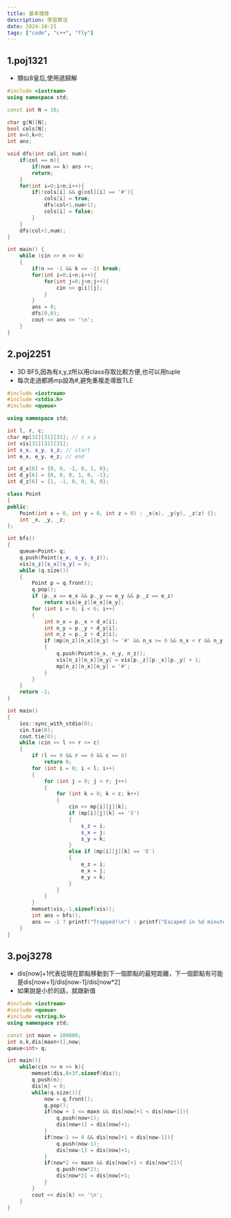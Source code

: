 ```yaml
---
title: 基本搜尋
description: 學習算法
date: 2024-10-21
tags: ["code", "c++", "fly"]
---
```


## 1.poj1321

- 類似8皇后,使用遞歸解

```c++
#include <iostream>
using namespace std;

const int N = 10;

char g[N][N];
bool cols[N];
int n=0,k=0;
int ans;

void dfs(int col,int num){
    if(col == n){
        if(num == k) ans ++;
        return;
    }
    for(int i=0;i<n;i++){
        if(!cols[i] && g[col][i] == '#'){
            cols[i] = true;
            dfs(col+1,num+1);
            cols[i] = false;
        }
    }
    dfs(col+1,num);
}

int main() {
    while (cin >> n >> k)
    {
        if(n == -1 && k == -1) break;
        for(int i=0;i<n;i++){
            for(int j=0;j<n;j++){
                cin >> g[i][j];
            }
        }
        ans = 0;
        dfs(0,0);
        cout << ans << '\n';
    }
}
```

## 2.poj2251

- 3D BFS,因為有x,y,z所以用class存取比較方便,也可以用tuple
- 每次走過都將mp設為#,避免重複走導致TLE

```c++
#include <iostream>
#include <stdio.h>
#include <queue>

using namespace std;

int l, r, c;
char mp[31][31][31]; // z x y
int vis[31][31][31];
int s_x, s_y, s_z; // start
int e_x, e_y, e_z; // end

int d_x[6] = {0, 0, -1, 0, 1, 0};
int d_y[6] = {0, 0, 0, 1, 0, -1};
int d_z[6] = {1, -1, 0, 0, 0, 0};

class Point
{
public:
    Point(int x = 0, int y = 0, int z = 0) : _x(x), _y(y), _z(z) {};
    int _x, _y, _z;
};

int bfs()
{
    queue<Point> q;
    q.push(Point(s_x, s_y, s_z));
    vis[s_z][s_x][s_y] = 0;
    while (q.size())
    {
        Point p = q.front();
        q.pop();
        if (p._x == e_x && p._y == e_y && p._z == e_z)
            return vis[e_z][e_x][e_y];
        for (int i = 0; i < 6; i++)
        {
            int n_x = p._x + d_x[i];
            int n_y = p._y + d_y[i];
            int n_z = p._z + d_z[i];
            if (mp[n_z][n_x][n_y] != '#' && n_x >= 0 && n_x < r && n_y >= 0 && n_y < c && n_z >= 0 && n_z < l )
            {
                q.push(Point(n_x, n_y, n_z));
                vis[n_z][n_x][n_y] = vis[p._z][p._x][p._y] + 1;
                mp[n_z][n_x][n_y] = '#';
            }
        }
    }
    return -1;
}

int main()
{
    ios::sync_with_stdio(0);
    cin.tie(0);
    cout.tie(0);
    while (cin >> l >> r >> c)
    {
        if (l == 0 && r == 0 && c == 0)
            return 0;
        for (int i = 0; i < l; i++)
        {
            for (int j = 0; j < r; j++)
            {
                for (int k = 0; k < c; k++)
                {
                    cin >> mp[i][j][k];
                    if (mp[i][j][k] == 'S')
                    {
                        s_z = i;
                        s_x = j;
                        s_y = k;
                    }
                    else if (mp[i][j][k] == 'E')
                    {
                        e_z = i;
                        e_x = j;
                        e_y = k;
                    }
                }
            }
        }
        memset(vis,-1,sizeof(vis));
        int ans = bfs();
        ans == -1 ? printf("Trapped!\n") : printf("Escaped in %d minute(s).\n", ans);
    }
}
```

## 3.poj3278

- dis[now]+1代表從現在節點移動到下一個節點的最短距離，下一個節點有可能是dis[now+1]/dis[now-1]/dis[now*2]
- 如果說是小於的話，就跟新值

```c++
#include <iostream>
#include <queue>
#include <string.h>
using namespace std;

const int maxn = 100000;
int n,k,dis[maxn+1],now;
queue<int> q;

int main(){
    while(cin >> n >> k){
        memset(dis,0x3f,sizeof(dis));
        q.push(n);
        dis[n] = 0;
        while(q.size()){
            now = q.front();
            q.pop();
            if(now + 1 <= maxn && dis[now]+1 < dis[now+1]){
                q.push(now+1);
                dis[now+1] = dis[now]+1;
            }
            if(now-1 >= 0 && dis[now]+1 < dis[now-1]){
                q.push(now-1);
                dis[now-1] = dis[now]+1;
            }
            if(now*2 <= maxn && dis[now]+1 < dis[now*2]){
                q.push(now*2);
                dis[now*2] = dis[now]+1;
            }
        }
        cout << dis[k] << '\n';
    }
}
```
